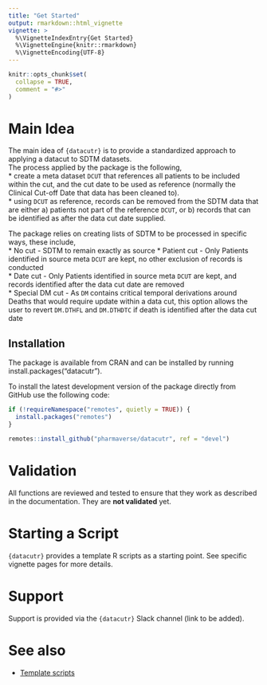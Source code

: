 ```yaml
---
title: "Get Started"
output: rmarkdown::html_vignette
vignette: >
  %\VignetteIndexEntry{Get Started}
  %\VignetteEngine{knitr::rmarkdown}
  %\VignetteEncoding{UTF-8}
---
```


```r
knitr::opts_chunk$set(
  collapse = TRUE,
  comment = "#>"
)
```

# Main Idea

The main idea of `{datacutr}` is to provide a standardized approach to applying a datacut to SDTM datasets.  
The process applied by the package is the following,  
* create a meta dataset `DCUT` that references all patients to be included within the cut, and the cut date to be used as reference (normally the Clinical Cut-off Date that data has been cleaned to).  
* using `DCUT` as reference, records can be removed from the SDTM data that are either a) patients not part of the reference `DCUT`, or b) records that can be identified as after the data cut date supplied.  

The package relies on creating lists of SDTM to be processed in specific ways, these include,  
* No cut - SDTM to remain exactly as source
* Patient cut - Only Patients identified in source meta `DCUT` are kept, no other exclusion of records is conducted  
* Date cut - Only Patients identified in source meta `DCUT` are kept, and records identified after the data cut date are removed  
* Special DM cut - As `DM` contains critical temporal derivations around Deaths that would require update within a data cut, this option allows the user to revert `DM.DTHFL` and `DM.DTHDTC` if death is identified after the data cut date

## Installation

The package is available from CRAN and can be installed by running install.packages("datacutr").

To install the latest development version of the package directly from GitHub use the following code:

```r
if (!requireNamespace("remotes", quietly = TRUE)) {
  install.packages("remotes")
}

remotes::install_github("pharmaverse/datacutr", ref = "devel")
```

# Validation

All functions are reviewed and tested to ensure that they work as described in
the documentation. They are **not validated** yet.

# Starting a Script

`{datacutr}` provides a template R scripts as a starting point. See specific vignette pages for more details.

# Support

Support is provided via the `{datacutr}` Slack channel (link to be added).

# See also

- [Template scripts](https://github.com/pharmaverse/datacutr/tree/main/inst/templates)

